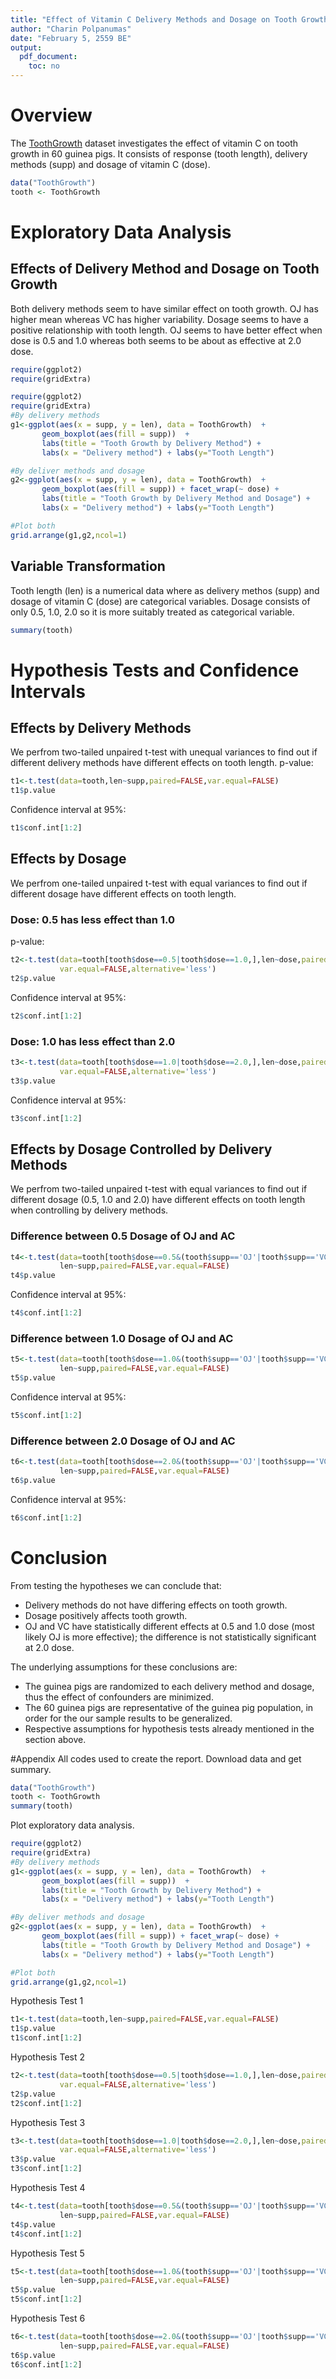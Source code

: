 ```yaml
---
title: "Effect of Vitamin C Delivery Methods and Dosage on Tooth Growth in Guinea Pigs"
author: "Charin Polpanumas"
date: "February 5, 2559 BE"
output:
  pdf_document:
    toc: no
---
```

# Overview
The [ToothGrowth](https://stat.ethz.ch/R-manual/R-devel/library/datasets/html/ToothGrowth.html) dataset investigates the effect of vitamin C on tooth growth in 60 guinea pigs. It consists of response (tooth length), delivery methods (supp) and dosage of vitamin C (dose).
```r
data("ToothGrowth")
tooth <- ToothGrowth
```
# Exploratory Data Analysis
## Effects of Delivery Method and Dosage on Tooth Growth
Both delivery methods seem to have similar effect on tooth growth. OJ has higher mean whereas VC has higher variability. Dosage seems to have a positive relationship with tooth length. OJ seems to have better effect when dose is 0.5 and 1.0 whereas both seems to be about as effective at 2.0 dose.
```r
require(ggplot2)
require(gridExtra)
```
```r
require(ggplot2)
require(gridExtra)
#By delivery methods
g1<-ggplot(aes(x = supp, y = len), data = ToothGrowth)  +
       geom_boxplot(aes(fill = supp))  +
       labs(title = "Tooth Growth by Delivery Method") +
       labs(x = "Delivery method") + labs(y="Tooth Length")

#By deliver methods and dosage
g2<-ggplot(aes(x = supp, y = len), data = ToothGrowth)  +
       geom_boxplot(aes(fill = supp)) + facet_wrap(~ dose) +
       labs(title = "Tooth Growth by Delivery Method and Dosage") +
       labs(x = "Delivery method") + labs(y="Tooth Length")

#Plot both
grid.arrange(g1,g2,ncol=1)
```

## Variable Transformation
Tooth length (len) is a numerical data where as delivery methos (supp) and dosage of vitamin C (dose) are categorical variables. Dosage consists of only 0.5, 1.0, 2.0 so it is more suitably treated as categorical variable.
```r
summary(tooth)
```
# Hypothesis Tests and Confidence Intervals
## Effects by Delivery Methods
We perfrom two-tailed unpaired t-test with unequal variances to find out if different delivery methods have different effects on tooth length. p-value:
```r
t1<-t.test(data=tooth,len~supp,paired=FALSE,var.equal=FALSE)
t1$p.value
```
Confidence interval at 95%:
```r
t1$conf.int[1:2]
```
## Effects by Dosage
We perfrom one-tailed unpaired t-test with equal variances to find out if different dosage have different effects on tooth length. 

###  Dose: 0.5 has less effect than 1.0 
p-value:
```r
t2<-t.test(data=tooth[tooth$dose==0.5|tooth$dose==1.0,],len~dose,paired=FALSE,
           var.equal=FALSE,alternative='less')
t2$p.value
```
Confidence interval at 95%:
```r
t2$conf.int[1:2]
```

###  Dose: 1.0 has less effect than 2.0

```r
t3<-t.test(data=tooth[tooth$dose==1.0|tooth$dose==2.0,],len~dose,paired=FALSE,
           var.equal=FALSE,alternative='less')
t3$p.value
```
Confidence interval at 95%:
```r
t3$conf.int[1:2]
```

## Effects by Dosage Controlled by Delivery Methods

We perfrom two-tailed unpaired t-test with equal variances to find out if different dosage (0.5, 1.0 and 2.0) have different effects on tooth length when controlling by delivery methods.

### Difference between 0.5 Dosage of OJ and AC
```r
t4<-t.test(data=tooth[tooth$dose==0.5&(tooth$supp=='OJ'|tooth$supp=='VC'),],
           len~supp,paired=FALSE,var.equal=FALSE)
t4$p.value
```
Confidence interval at 95%:
```r
t4$conf.int[1:2]
```
### Difference between 1.0 Dosage of OJ and AC
```r
t5<-t.test(data=tooth[tooth$dose==1.0&(tooth$supp=='OJ'|tooth$supp=='VC'),],
           len~supp,paired=FALSE,var.equal=FALSE)
t5$p.value
```
Confidence interval at 95%:
```r
t5$conf.int[1:2]
```
### Difference between 2.0 Dosage of OJ and AC
```r
t6<-t.test(data=tooth[tooth$dose==2.0&(tooth$supp=='OJ'|tooth$supp=='VC'),],
           len~supp,paired=FALSE,var.equal=FALSE)
t6$p.value
```
Confidence interval at 95%:
```r
t6$conf.int[1:2]
```

# Conclusion

From testing the hypotheses we can conclude that:

* Delivery methods do not have differing effects on tooth growth.
* Dosage positively affects tooth growth.
* OJ and VC have statistically different effects at 0.5 and 1.0 dose (most likely OJ is more effective); the difference is not statistically significant at 2.0 dose.

The underlying assumptions for these conclusions are:

* The guinea pigs are randomized to each delivery method and dosage, thus the effect of confounders are minimized.
* The 60 guinea pigs are representative of the guinea pig population, in order for the our sample results to be generalized.
* Respective assumptions for hypothesis tests already mentioned in the section above.

#Appendix
All codes used to create the report.
Download data and get summary.
```r
data("ToothGrowth")
tooth <- ToothGrowth
summary(tooth)
```
Plot exploratory data analysis.
```r
require(ggplot2)
require(gridExtra)
#By delivery methods
g1<-ggplot(aes(x = supp, y = len), data = ToothGrowth)  +
       geom_boxplot(aes(fill = supp))  +
       labs(title = "Tooth Growth by Delivery Method") +
       labs(x = "Delivery method") + labs(y="Tooth Length")

#By deliver methods and dosage
g2<-ggplot(aes(x = supp, y = len), data = ToothGrowth)  +
       geom_boxplot(aes(fill = supp)) + facet_wrap(~ dose) +
       labs(title = "Tooth Growth by Delivery Method and Dosage") +
       labs(x = "Delivery method") + labs(y="Tooth Length")

#Plot both
grid.arrange(g1,g2,ncol=1)
```
Hypothesis Test 1
```r
t1<-t.test(data=tooth,len~supp,paired=FALSE,var.equal=FALSE)
t1$p.value
t1$conf.int[1:2]
```
Hypothesis Test 2
```r
t2<-t.test(data=tooth[tooth$dose==0.5|tooth$dose==1.0,],len~dose,paired=FALSE,
           var.equal=FALSE,alternative='less')
t2$p.value
t2$conf.int[1:2]
```
Hypothesis Test 3
```r
t3<-t.test(data=tooth[tooth$dose==1.0|tooth$dose==2.0,],len~dose,paired=FALSE,
           var.equal=FALSE,alternative='less')
t3$p.value
t3$conf.int[1:2]
```
Hypothesis Test 4
```r
t4<-t.test(data=tooth[tooth$dose==0.5&(tooth$supp=='OJ'|tooth$supp=='VC'),],
           len~supp,paired=FALSE,var.equal=FALSE)
t4$p.value
t4$conf.int[1:2]
```
Hypothesis Test 5
```r
t5<-t.test(data=tooth[tooth$dose==1.0&(tooth$supp=='OJ'|tooth$supp=='VC'),],
           len~supp,paired=FALSE,var.equal=FALSE)
t5$p.value
t5$conf.int[1:2]
```
Hypothesis Test 6
```r
t6<-t.test(data=tooth[tooth$dose==2.0&(tooth$supp=='OJ'|tooth$supp=='VC'),],
           len~supp,paired=FALSE,var.equal=FALSE)
t6$p.value
t6$conf.int[1:2]
```